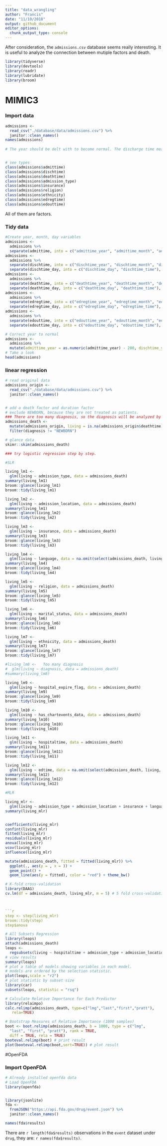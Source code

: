 ```yaml
---
title: "data_wrangling"
author: "Francis"
date: "11/10/2018"
output: github_document
editor_options: 
  chunk_output_type: console
---
```


After consideration, the `admissions.csv` database seems really interesting. It is useful to analyze the  connection between mutiple factors and death.
```r
library(tidyverse)
library(devtools)
library(readr)
library(lubridate)
library(broom)


```

# MIMIC3

### Import data
```r
admissions <- 
  read_csv("./database/data/admissions.csv") %>% 
  janitor::clean_names()
names(admissions)
  
# The year should be delt with to become normal. The discharge time means the time when the patient leave the hospital.


# see types
class(admissions$admittime)
class(admissions$dischtime)
class(admissions$deathtime)
class(admissions$admission_type) 
class(admissions$insurance)
class(admissions$religion)
class(admissions$ethnicity)
class(admissions$edregtime)
class(admissions$edouttime)

```
All of them are factors.



### Tidy data
```r
#Create year, month, day variables
admissions <- 
  admissions %>% 
  separate(admittime, into = c("admittime_year", "admittime_month", "admittime_day"), sep = "-")
admissions <- 
  admissions %>% 
  separate(dischtime, into = c("dischtime_year", "dischtime_month", "dischtime_day"), sep = "-") %>% 
  separate(dischtime_day, into = c("dischtime_day", "dischtime_time"), sep = " ")
admissions <- 
  admissions %>% 
  separate(deathtime, into = c("deathtime_year", "deathtime_month", "deathtime_day"), sep = "-") %>% 
  separate(deathtime_day, into = c("deathtime_day", "deathtime_time"), sep = " ")
admissions <- 
  admissions %>% 
  separate(edregtime, into = c("edregtime_year", "edregtime_month", "edregtime_day"), sep = "-") %>% 
  separate(edregtime_day, into = c("edregtime_day", "edregtime_time"), sep = " ")
admissions <- 
  admissions %>% 
  separate(edouttime, into = c("edouttime_year", "edouttime_month", "edouttime_day"), sep = "-") %>% 
  separate(edouttime_day, into = c("edouttime_day", "edouttime_time"), sep = " ")

# Correct year to normal
admissions <- 
  admissions %>% 
  mutate(admittime_year = as.numeric(admittime_year) - 200, dischtime_year = as.numeric(dischtime_year) - 200, deathtime_year = as.numeric(deathtime_year) - 200, edregtime_year = as.numeric(edregtime_year) - 200, edouttime_year = as.numeric(edouttime_year) - 200)
# Take a look
head(admissions)
```





### linear regression

```r
# read original data
admissions_origin <- 
  read_csv("./database/data/admissions.csv") %>% 
  janitor::clean_names()


# add a death factor and duration factor
# exclude NEWBORN, because they are not treated as patients.
### There are too many diagnosis, so the diagnosis will be analyzed by some analysis of scores in another part.
admissions_death <- 
  mutate(admissions_origin, living = is.na(admissions_origin$deathtime), hospitaltime =  admissions_origin$dischtime - admissions_origin$admittime, edtime = admissions_origin$edouttime - admissions_origin$edregtime) %>% 
  filter(diagnosis != "NEWBORN")

```



```r
# glance data
skimr::skim(admissions_death)

```



```r


### try logistic regression step by step.

#SLR

living_lm1 <- 
  glm(living ~ admission_type, data = admissions_death)
summary(living_lm1)
broom::glance(living_lm1)
broom::tidy(living_lm1)

living_lm2 <- 
  glm(living ~ admission_location, data = admissions_death)
summary(living_lm1)
broom::glance(living_lm2)
broom::tidy(living_lm2)

living_lm3 <- 
  glm(living ~ insurance, data = admissions_death)
summary(living_lm3)
broom::glance(living_lm3)
broom::tidy(living_lm3)

living_lm4 <- 
  glm(living ~ language, data = na.omit(select(admissions_death, living, language)))
summary(living_lm4)
broom::glance(living_lm4)
broom::tidy(living_lm4)

living_lm5 <- 
  glm(living ~ religion, data = admissions_death)
summary(living_lm5)
broom::glance(living_lm5)
broom::tidy(living_lm5)

living_lm6 <- 
  glm(living ~ marital_status, data = admissions_death)
summary(living_lm6)
broom::glance(living_lm6)
broom::tidy(living_lm6)

living_lm7 <- 
  glm(living ~ ethnicity, data = admissions_death)
summary(living_lm7)
broom::glance(living_lm7)
broom::tidy(living_lm7)

#living_lm8 <-   Too many diagnosis 
#  glm(living ~ diagnosis, data = admissions_death)
#summary(living_lm8)

living_lm9 <- 
  glm(living ~ hospital_expire_flag, data = admissions_death)
summary(living_lm9)
broom::glance(living_lm9)
broom::tidy(living_lm9)

living_lm10 <- 
  glm(living ~ has_chartevents_data, data = admissions_death)
summary(living_lm10)
broom::glance(living_lm10)
broom::tidy(living_lm10)

living_lm11 <- 
  glm(living ~ hospitaltime, data = admissions_death)
summary(living_lm11)
broom::glance(living_lm11)
broom::tidy(living_lm11)

living_lm12 <- 
  glm(living ~ edtime, data = na.omit(select(admissions_death, living, edtime)))
summary(living_lm12)
broom::glance(living_lm12)
broom::tidy(living_lm12)
```



```r
#MLR

living_mlr <- 
  glm(living ~ admission_type + admission_location + insurance + language + religion + marital_status + ethnicity + hospital_expire_flag + has_chartevents_data + hospitaltime + edtime, data = admissions_death)
summary(living_mlr)


coefficients(living_mlr)
confint(living_mlr)
fitted(living_mlr)
residuals(living_mlr)
anova(living_mlr)
vcov(living_mlr)
influence(living_mlr)

mutate(admissions_death, fitted = fitted(living_mlr)) %>%
  ggplot(., aes(y = , x = )) + 
  geom_point() + 
  geom_line(aes(y = fitted), color = "red") + theme_bw()
```



```r
# K-fold cross-validation
library(DAAG)
cv.lm(df = admissions_death, living_mlr, m = 5) # 5 fold cross-validation



```r
step <- step(living_mlr)
broom::tidy(step)
step$anova

```




```r
# All Subsets Regression
library(leaps)
attach(admissions_death)
leaps <- 
  regsubsets(living ~ hospitaltime + admission_type + admission_location + insurance + language + religion + marital_status + ethnicity + edtime + hospital_expire_flag + has_chartevents_data + insurance, data = admissions_death, nbest = 10)
# view results 
summary(leaps)
# plot a table of models showing variables in each model.
# models are ordered by the selection statistic.
plot(leaps,scale = "r2")
# plot statistic by subset size 
library(car)
subsets(leaps, statistic = "rsq")
```



```r
# Calculate Relative Importance for Each Predictor
library(relaimpo)
calc.relimp(admissions_death, type=c("lmg","last","first","pratt"),
   rela=TRUE)
```


```r
# Bootstrap Measures of Relative Importance (1000 samples) 
boot <- boot.relimp(admissions_death, b = 1000, type = c("lmg", 
  "last", "first", "pratt"), rank = TRUE, 
  diff = TRUE, rela = TRUE)
booteval.relimp(boot) # print result
plot(booteval.relimp(boot,sort=TRUE)) # plot result
```







































#OpenFDA

### Import OpenFDA
```r
# Already installed openfda data
# Load OpenFDA
library(openfda)


library(jsonlite)
fda <- 
  fromJSON("https://api.fda.gov/drug/event.json") %>% 
  janitor::clean_names()

names(fda$results)

```
There are `r length(fda$results)` observations in the `event` dataset under `drug`, they are: `r names(fda$results)`.


